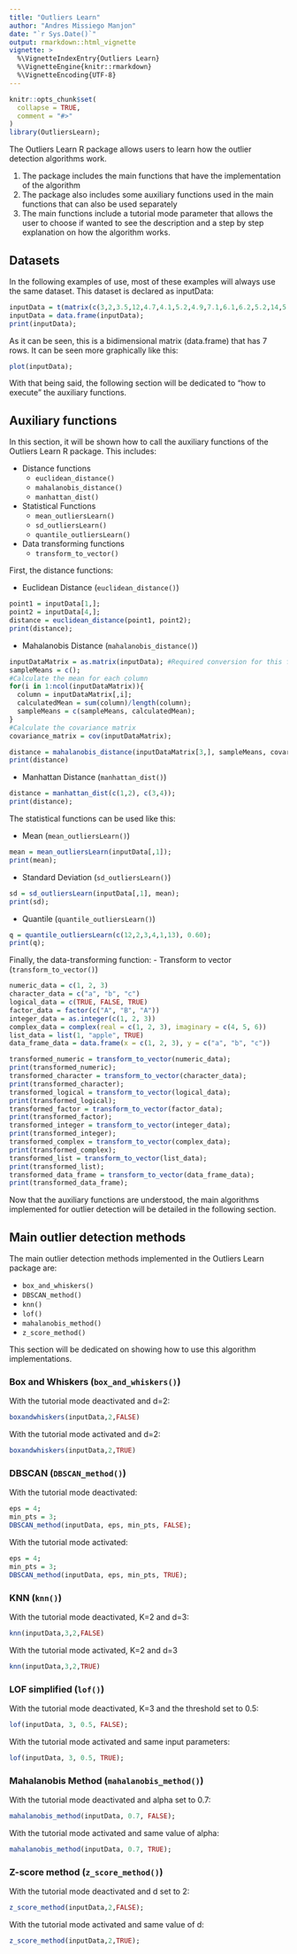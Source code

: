 ```yaml
---
title: "Outliers Learn"
author: "Andres Missiego Manjon"
date: "`r Sys.Date()`"
output: rmarkdown::html_vignette
vignette: >
  %\VignetteIndexEntry{Outliers Learn}
  %\VignetteEngine{knitr::rmarkdown}
  %\VignetteEncoding{UTF-8}
---
```


```r
knitr::opts_chunk$set(
  collapse = TRUE,
  comment = "#>"
)
library(OutliersLearn);
```

The Outliers Learn R package allows users to learn how the outlier detection algorithms work.

1. The package includes the main functions that have the implementation of the algorithm
2. The package also includes some auxiliary functions used in the main functions that can also be used separately
3. The main functions include a tutorial mode parameter that allows the user to choose if wanted to see the description and a step by step explanation on how the algorithm works.

## Datasets

In the following examples of use, most of these examples will always use the same dataset. This dataset is declared as inputData:

```r
inputData = t(matrix(c(3,2,3.5,12,4.7,4.1,5.2,4.9,7.1,6.1,6.2,5.2,14,5.3),2,7,dimnames=list(c("r","d"))));
inputData = data.frame(inputData);
print(inputData);
```

As it can be seen, this is a bidimensional matrix (data.frame) that has 7 rows. It can be seen more graphically like this:
```r
plot(inputData);
```

With that being said, the following section will be dedicated to "how to execute" the auxiliary functions. 

## Auxiliary functions

In this section, it will be shown how to call the auxiliary functions of the Outliers Learn R package. This includes:

- Distance functions
  - `euclidean_distance()`
  - `mahalanobis_distance()`
  - `manhattan_dist()`
- Statistical Functions
  - `mean_outliersLearn()`
  - `sd_outliersLearn()`
  - `quantile_outliersLearn()`
- Data transforming functions
  - `transform_to_vector()`

First, the distance functions:

- Euclidean Distance (`euclidean_distance()`)
```r
point1 = inputData[1,];
point2 = inputData[4,];
distance = euclidean_distance(point1, point2);
print(distance);
```

- Mahalanobis Distance (`mahalanobis_distance()`)
```r
inputDataMatrix = as.matrix(inputData); #Required conversion for this function
sampleMeans = c();
#Calculate the mean for each column
for(i in 1:ncol(inputDataMatrix)){
  column = inputDataMatrix[,i];
  calculatedMean = sum(column)/length(column);
  sampleMeans = c(sampleMeans, calculatedMean);
}
#Calculate the covariance matrix
covariance_matrix = cov(inputDataMatrix);

distance = mahalanobis_distance(inputDataMatrix[3,], sampleMeans, covariance_matrix);
print(distance)

```

- Manhattan Distance (`manhattan_dist()`)
```r
distance = manhattan_dist(c(1,2), c(3,4));
print(distance);
```

The statistical functions can be used like this:

- Mean (`mean_outliersLearn()`)
```r
mean = mean_outliersLearn(inputData[,1]);
print(mean);
```

- Standard Deviation (`sd_outliersLearn()`)
```r
sd = sd_outliersLearn(inputData[,1], mean);
print(sd); 
```

- Quantile (`quantile_outliersLearn()`)
```r
q = quantile_outliersLearn(c(12,2,3,4,1,13), 0.60); 
print(q);
```


Finally, the data-transforming function:
- Transform to vector (`transform_to_vector()`)
```r
numeric_data = c(1, 2, 3)
character_data = c("a", "b", "c")
logical_data = c(TRUE, FALSE, TRUE)
factor_data = factor(c("A", "B", "A"))
integer_data = as.integer(c(1, 2, 3))
complex_data = complex(real = c(1, 2, 3), imaginary = c(4, 5, 6))
list_data = list(1, "apple", TRUE)
data_frame_data = data.frame(x = c(1, 2, 3), y = c("a", "b", "c"))

transformed_numeric = transform_to_vector(numeric_data);
print(transformed_numeric);
transformed_character = transform_to_vector(character_data);
print(transformed_character);
transformed_logical = transform_to_vector(logical_data);
print(transformed_logical);
transformed_factor = transform_to_vector(factor_data);
print(transformed_factor);
transformed_integer = transform_to_vector(integer_data);
print(transformed_integer);
transformed_complex = transform_to_vector(complex_data);
print(transformed_complex);
transformed_list = transform_to_vector(list_data);
print(transformed_list);
transformed_data_frame = transform_to_vector(data_frame_data);
print(transformed_data_frame);

```

Now that the auxiliary functions are understood, the main algorithms implemented for outlier detection will be detailed in the following section.

## Main outlier detection methods

The main outlier detection methods implemented in the Outliers Learn package are:

- `box_and_whiskers()`
- `DBSCAN_method()`
- `knn()`
- `lof()`
- `mahalanobis_method()`
- `z_score_method()`

This section will be dedicated on showing how to use this algorithm implementations.

### Box and Whiskers (`box_and_whiskers()`)

With the tutorial mode deactivated and d=2:
```r
boxandwhiskers(inputData,2,FALSE)
```
With the tutorial mode activated and d=2:
```r
boxandwhiskers(inputData,2,TRUE)
```

### DBSCAN (`DBSCAN_method()`)

With the tutorial mode deactivated:
```r
eps = 4;
min_pts = 3;
DBSCAN_method(inputData, eps, min_pts, FALSE);
```

With the tutorial mode activated:
```r
eps = 4;
min_pts = 3;
DBSCAN_method(inputData, eps, min_pts, TRUE);
```

### KNN (`knn()`)

With the tutorial mode deactivated, K=2 and d=3:
```r
knn(inputData,3,2,FALSE)
```

With the tutorial mode activated, K=2 and d=3
```r
knn(inputData,3,2,TRUE)
```


### LOF simplified (`lof()`)

With the tutorial mode deactivated, K=3 and the threshold set to 0.5:
```r
lof(inputData, 3, 0.5, FALSE);
```

With the tutorial mode activated and same input parameters:
```r
lof(inputData, 3, 0.5, TRUE);
```


### Mahalanobis Method (`mahalanobis_method()`)

With the tutorial mode deactivated and alpha set to 0.7: 
```r
mahalanobis_method(inputData, 0.7, FALSE);
```

With the tutorial mode activated and same value of alpha:
```r
mahalanobis_method(inputData, 0.7, TRUE);
```


### Z-score method (`z_score_method()`)

With the tutorial mode deactivated and d set to 2:
```r
z_score_method(inputData,2,FALSE);
```

With the tutorial mode activated and same value of d:
```r
z_score_method(inputData,2,TRUE);
```
